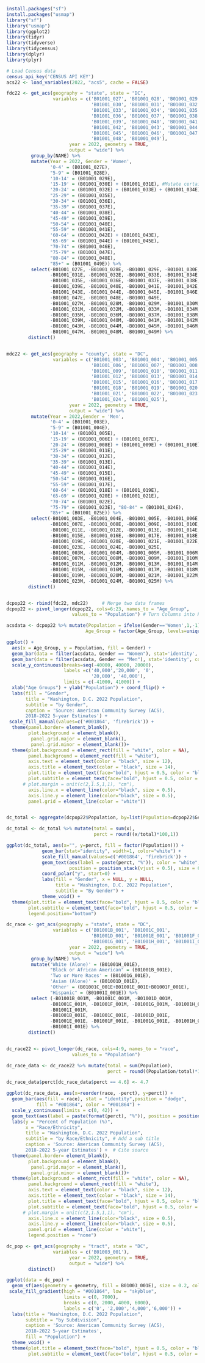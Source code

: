 
```r

install.packages("sf")
install.packages("usmap")
library("sf")
library("usmap")
library(ggplot2)
library(tidyr)
library(tidyverse)
library(tidycensus)
library(dplyr)
library(plyr)

# Load Census data
census_api_key('CENSUS API KEY')
acs22 <- load_variables(2022, "acs5", cache = FALSE)  

```

```r

fdc22 <- get_acs(geography = "state", state = "DC",
                 variables = c('B01001_027', 'B01001_028', 'B01001_029', 
                               'B01001_030', 'B01001_031', 'B01001_032', 
                               'B01001_033', 'B01001_034', 'B01001_035',
                               'B01001_036', 'B01001_037', 'B01001_038', 
                               'B01001_039', 'B01001_040', 'B01001_041',
                               'B01001_042', 'B01001_043', 'B01001_044', 
                               'B01001_045', 'B01001_046', 'B01001_047', 
                               'B01001_048', 'B01001_049'), 
                       year = 2022, geometry = TRUE,
                       output = "wide") %>%
         group_by(NAME) %>%
         mutate(Year = 2022, Gender = 'Women',              
                '0-4' = (B01001_027E), 
                "5-9" = (B01001_028E),
                '10-14' = (B01001_029E),
                '15-19' = (B01001_030E) + (B01001_031E), #Mutate certain age groups
                '20-24' = (B01001_032E) + (B01001_033E) + (B01001_034E),
                "25-29" = (B01001_035E), 
                "30-34" = (B01001_036E),
                "35-39" = (B01001_037E), 
                "40-44" = (B01001_038E),
                "45-49" = (B01001_039E), 
                "50-54" = (B01001_040E),
                "55-59" = (B01001_041E), 
                '60-64' = (B01001_042E) + (B01001_043E),
                '65-69' = (B01001_044E) + (B01001_045E),
                "70-74" = (B01001_046E),
                "75-79" = (B01001_047E), 
                "80-84" = (B01001_048E),
                "85+" = (B01001_049E)) %>%
         select(-B01001_027E, -B01001_028E, -B01001_029E, -B01001_030E, 
                -B01001_031E, -B01001_032E, -B01001_033E, -B01001_034E, 
                -B01001_035E, -B01001_036E, -B01001_037E, -B01001_038E, 
                -B01001_039E, -B01001_040E, -B01001_041E, -B01001_042E, 
                -B01001_043E, -B01001_044E, -B01001_045E, -B01001_046E, 
                -B01001_047E, -B01001_048E, -B01001_049E,
                -B01001_027M, -B01001_028M, -B01001_029M, -B01001_030M, 
                -B01001_031M, -B01001_032M, -B01001_033M, -B01001_034M, 
                -B01001_035M, -B01001_036M, -B01001_037M, -B01001_038M, 
                -B01001_039M, -B01001_040M, -B01001_041M, -B01001_042M, 
                -B01001_043M, -B01001_044M, -B01001_045M, -B01001_046M, 
                -B01001_047M, -B01001_048M, -B01001_049M) %>%
        distinct()


mdc22 <- get_acs(geography = "county", state = "DC",
                 variables = c('B01001_003', 'B01001_004', 'B01001_005', 
                               'B01001_006', 'B01001_007', 'B01001_008', 
                               'B01001_009', 'B01001_010', 'B01001_011',
                               'B01001_012', 'B01001_013', 'B01001_014', 
                               'B01001_015', 'B01001_016', 'B01001_017',
                               'B01001_018', 'B01001_019', 'B01001_020', 
                               'B01001_021', 'B01001_022', 'B01001_023', 
                               'B01001_024', 'B01001_025'), 
                       year = 2022, geometry = TRUE,
                       output = "wide") %>%
         mutate(Year = 2022,Gender = 'Men',
                '0-4' = (B01001_003E), 
                "5-9" = (B01001_004E),
                '10-14' = (B01001_005E),
                '15-19' = (B01001_006E) + (B01001_007E),
                '20-24' = (B01001_008E) + (B01001_009E) + (B01001_010E),
                "25-29" = (B01001_011E), 
                "30-34" = (B01001_012E),
                "35-39" = (B01001_013E), 
                "40-44" = (B01001_014E),
                "45-49" = (B01001_015E), 
                "50-54" = (B01001_016E),
                "55-59" = (B01001_017E), 
                '60-64' = (B01001_018E) + (B01001_019E),
                '65-69' = (B01001_020E) + (B01001_021E),
                "70-74" = (B01001_022E),
                "75-79" = (B01001_023E), "80-84" = (B01001_024E),
                "85+" = (B01001_025E)) %>%
         select(-B01001_003E, -B01001_004E, -B01001_005E, -B01001_006E, 
                -B01001_007E, -B01001_008E, -B01001_009E, -B01001_010E, 
                -B01001_011E, -B01001_012E, -B01001_013E, -B01001_014E, 
                -B01001_015E, -B01001_016E, -B01001_017E, -B01001_018E, 
                -B01001_019E, -B01001_020E, -B01001_021E, -B01001_022E, 
                -B01001_023E, -B01001_024E, -B01001_025E,
                -B01001_003M, -B01001_004M, -B01001_005M, -B01001_006M, 
                -B01001_007M, -B01001_008M, -B01001_009M, -B01001_010M, 
                -B01001_011M, -B01001_012M, -B01001_013M, -B01001_014M, 
                -B01001_015M, -B01001_016M, -B01001_017M, -B01001_018M,
                -B01001_019M, -B01001_020M, -B01001_021M, -B01001_022M, 
                -B01001_023M, -B01001_024M, -B01001_025M) %>%
        distinct()


dcpop22 <- rbind(fdc22, mdc22)     # Merge two data frames
dcpop22 <- pivot_longer(dcpop22, cols=6:23, names_to = "Age_Group", 
                        values_to = "Population") # Turn Columns into Rows

acsdata <- dcpop22 %>% mutate(Population = ifelse(Gender=='Women',1,-1)*Population,
                             Age_Group = factor(Age_Group, levels=unique(Age_Group)))

ggplot() +
  aes(x = Age_Group, y = Population, fill = Gender) + 
  geom_bar(data = filter(acsdata, Gender == "Women"), stat='identity', color="black") + 
  geom_bar(data = filter(acsdata, Gender == "Men"), stat='identity', color="black") +
  scale_y_continuous(breaks=seq(-40000, 40000, 20000),
                     labels =c('40,000','20,000', '0',
                               '20,000', '40,000'),
                     limits = c(-41000, 41000)) +
  xlab("Age Groups") + ylab("Population") + coord_flip() +
  labs(fill = "Gender",
       title = "Washington, D.C. 2022 Population", 
       subtitle = "by Gender",
       caption = 'Source: American Community Survey (ACS), 
       2018-2022 5-year Estimates') +
 scale_fill_manual(values=c('#001864', 'firebrick')) +
  theme(panel.border= element_blank(),
        plot.background = element_blank(),
         panel.grid.major = element_blank(),
         panel.grid.minor = element_blank())+
  theme(plot.background = element_rect(fill = "white", color = NA),
        panel.background = element_rect(fill = "white"),
        axis.text = element_text(color = "black", size = 12),
        axis.title = element_text(color = "black", size = 14),
        plot.title = element_text(face="bold", hjust = 0.5, color = "black", size = 14),
        plot.subtitle = element_text(face="bold", hjust = 0.5, color = "black", size = 14),
      # plot.margin = unit(c(2,1.5,1,1), "cm"),
        axis.line.x = element_line(color="black", size = 0.5),
        axis.line.y = element_line(color="black", size = 0.5),
        panel.grid = element_line(color = "white")) 


dc_total <- aggregate(dcpop22$Population, by=list(Population=dcpop22$Gender), FUN=sum)

dc_total <- dc_total %>% mutate(total = sum(x),
                                perct = round((x/total)*100,1))

ggplot(dc_total, aes(x="", y=perct, fill = factor(Population))) +
             geom_bar(stat="identity", width=1, color="white") +
             scale_fill_manual(values=c('#001864', 'firebrick')) +
             geom_text(aes(label = paste(perct, "%")), color = "white",
                       position = position_stack(vjust = 0.5), size = 6) +
             coord_polar("y", start=0) +
             labs(fill = "Gender", x = NULL, y = NULL,
                  title = "Washington, D.C. 2022 Population",
                  subtitle = "By Gender") +
             theme_void() +
  theme(plot.title = element_text(face="bold", hjust = 0.5, color = "black", size = 14),
        plot.subtitle = element_text(face="bold", hjust = 0.5, color = "black", size = 14),
        legend.position="bottom")
```

```r

dc_race <- get_acs(geography = "state", state = "DC",
                 variables = c('B01001B_001', 'B01001C_001', 
                               'B01001D_001', 'B01001E_001', 'B01001F_001', 
                               'B01001G_001', 'B01001H_001', 'B01001I_001'), 
                       year = 2022, geometry = TRUE,
                       output = "wide") %>%
         group_by(NAME) %>%
         mutate('White (Alone)' = (B01001H_001E), 
                "Black or African American" = (B01001B_001E),
                'Two or More Races' = (B01001G_001E),
                'Asian (Alone)' = (B01001D_001E),
                'Other' = (B01001C_001E+B01001E_001E+B01001F_001E),
                "Hispanic" = (B01001I_001E)) %>%
         select (-B01001B_001M, -B01001C_001M, -B01001D_001M,
                -B01001E_001M, -B01001F_001M, -B01001G_001M, -B01001H_001M,
                -B01001I_001M,
                -B01001B_001E, -B01001C_001E, -B01001D_001E,
                -B01001E_001E, -B01001F_001E, -B01001G_001E, -B01001H_001E,
                -B01001I_001E) %>%
        distinct()


dc_race22 <- pivot_longer(dc_race, cols=4:9, names_to = "race", 
                        values_to = "Population") 

dc_race_data <- dc_race22 %>% mutate(total = sum(Population),
                                     perct = round((Population/total)*100,1))

dc_race_data$perct[dc_race_data$perct == 4.6] <- 4.7

ggplot(dc_race_data, aes(x=reorder(race, -perct), y=perct)) +
  geom_bar(aes(fill = race), stat = "identity",position = "dodge",
           fill = "#001864", color = "#001864") +
  scale_y_continuous(limits = c(0, 42)) +
  geom_text(aes(label = paste(format(perct), "%")), position = position_dodge(width = .9),                     vjust = -0.5, size = 5) +
  labs(y = "Percent of Population (%)",       
       x = "Race/Ethnicity", 
       title = "Washington, D.C. 2022 Population", 
       subtitle = "by Race/Ethnicity", # Add a sub title
       caption = 'Source: American Community Survey (ACS), 
       2018-2022 5-year Estimates') +  # Cite source
  theme(panel.border= element_blank(),
        plot.background = element_blank(),
         panel.grid.major = element_blank(),
         panel.grid.minor = element_blank())+
  theme(plot.background = element_rect(fill = "white", color = NA),
        panel.background = element_rect(fill = "white"),
        axis.text = element_text(color = "black", size = 12),
        axis.title = element_text(color = "black", size = 14),
        plot.title = element_text(face="bold", hjust = 0.5, color = "black", size = 14),
        plot.subtitle = element_text(face="bold", hjust = 0.5, color = "black", size = 14),
      # plot.margin = unit(c(2,1.5,1,1), "cm"),
        axis.line.x = element_line(color="black", size = 0.5),
        axis.line.y = element_line(color="black", size = 0.5),
        panel.grid = element_line(color = "white"),
        legend.position = "none") 

```

```r

dc_pop <- get_acs(geography = "tract", state = "DC",
                 variables = c('B01003_001'), 
                       year = 2022, geometry = TRUE,
                       output = "wide") %>%
        distinct()

ggplot(data = dc_pop) +
  geom_sf(aes(geometry = geometry, fill = B01003_001E), size = 0.2, color = "white") +
 scale_fill_gradient(high = "#001864", low = "skyblue",
                     limits = c(0, 7000), 
                     breaks = c(0, 2000, 4000, 6000),
                     labels = c('0', '2,000','4,000','6,000')) +
  labs(title = "Washington, D.C. 2022 Population", 
       subtitle = "by Subdivision",
       caption = 'Source: American Community Survey (ACS), 
       2018-2022 5-year Estimates',
       fill = "Population") +
  theme_void() +
  theme(plot.title = element_text(face="bold", hjust = 0.5, color = "black", size = 14),
        plot.subtitle = element_text(face="bold", hjust = 0.5, color = "black", size = 14))
```



